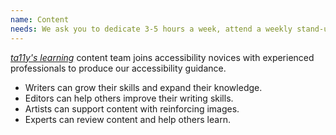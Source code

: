 ```yaml
---
name: Content
needs: We ask you to dedicate 3-5 hours a week, attend a weekly stand-up, and use Slack to stay connected between meetings. We use writing guides, templates, and a review process to ensure a final product you will be proud to include in your portfolio.
---
```


[_ta11y's learning_](https://www.ta11y.org/learning) content team joins accessibility novices with experienced professionals to produce our accessibility guidance.
- Writers can grow their skills and expand their knowledge.
- Editors can help others improve their writing skills.
- Artists can support content with reinforcing images.
- Experts can review content and help others learn.
